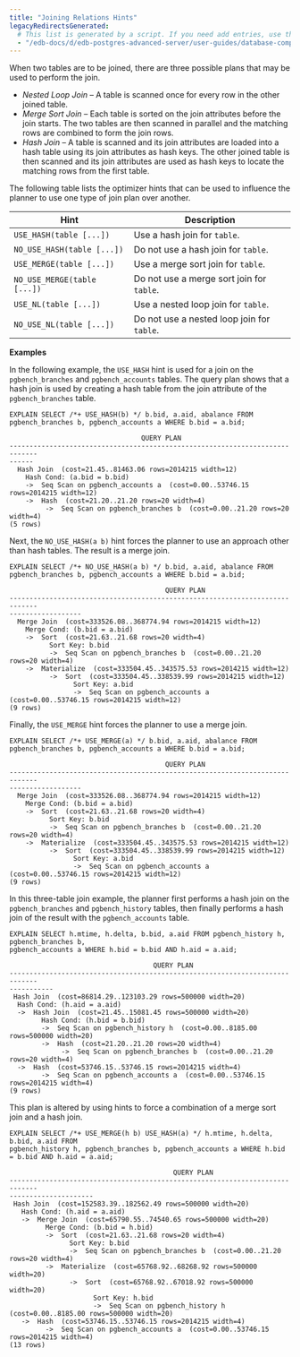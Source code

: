 ```yaml
---
title: "Joining Relations Hints"
legacyRedirectsGenerated:
  # This list is generated by a script. If you need add entries, use the `legacyRedirects` key.
  - "/edb-docs/d/edb-postgres-advanced-server/user-guides/database-compatibility-for-oracle-developers-guide/9.6/Database_Compatibility_for_Oracle_Developers_Guide_v9.6.1.041.html"
---
```


<div id="joining_relations_hints" class="registered_link"></div>

When two tables are to be joined, there are three possible plans that may be used to perform the join.

-   *Nested Loop Join* – A table is scanned once for every row in the other joined table.
-   *Merge Sort Join* – Each table is sorted on the join attributes before the join starts. The two tables are then scanned in parallel and the matching rows are combined to form the join rows.
-   *Hash Join* – A table is scanned and its join attributes are loaded into a hash table using its join attributes as hash keys. The other joined table is then scanned and its join attributes are used as hash keys to locate the matching rows from the first table.

The following table lists the optimizer hints that can be used to influence the planner to use one type of join plan over another.

| Hint                        | Description                                |
| --------------------------- | ------------------------------------------ |
| `USE_HASH(table [...])`     | Use a hash join for `table`.               |
| `NO_USE_HASH(table [...])`  | Do not use a hash join for `table`.        |
| `USE_MERGE(table [...])`    | Use a merge sort join for `table`.         |
| `NO_USE_MERGE(table [...])` | Do not use a merge sort join for `table`.  |
| `USE_NL(table [...])`       | Use a nested loop join for `table`.        |
| `NO_USE_NL(table [...])`    | Do not use a nested loop join for `table`. |

**Examples**

In the following example, the `USE_HASH` hint is used for a join on the `pgbench_branches` and `pgbench_accounts` tables. The query plan shows that a hash join is used by creating a hash table from the join attribute of the `pgbench_branches` table.

```text
EXPLAIN SELECT /*+ USE_HASH(b) */ b.bid, a.aid, abalance FROM
pgbench_branches b, pgbench_accounts a WHERE b.bid = a.bid;

                                 QUERY PLAN
-----------------------------------------------------------------------------
------
  Hash Join  (cost=21.45..81463.06 rows=2014215 width=12)
    Hash Cond: (a.bid = b.bid)
    ->  Seq Scan on pgbench_accounts a  (cost=0.00..53746.15 rows=2014215 width=12)
    ->  Hash  (cost=21.20..21.20 rows=20 width=4)
         ->  Seq Scan on pgbench_branches b  (cost=0.00..21.20 rows=20 width=4)
(5 rows)
```

Next, the `NO_USE_HASH(a b)` hint forces the planner to use an approach other than hash tables. The result is a merge join.

```text
EXPLAIN SELECT /*+ NO_USE_HASH(a b) */ b.bid, a.aid, abalance FROM
pgbench_branches b, pgbench_accounts a WHERE b.bid = a.bid;

                                       QUERY PLAN
-----------------------------------------------------------------------------
------------------
  Merge Join  (cost=333526.08..368774.94 rows=2014215 width=12)
    Merge Cond: (b.bid = a.bid)
    ->  Sort  (cost=21.63..21.68 rows=20 width=4)
          Sort Key: b.bid
          ->  Seq Scan on pgbench_branches b  (cost=0.00..21.20 rows=20 width=4)
    ->  Materialize  (cost=333504.45..343575.53 rows=2014215 width=12)
          ->  Sort  (cost=333504.45..338539.99 rows=2014215 width=12)
                Sort Key: a.bid
                ->  Seq Scan on pgbench_accounts a  (cost=0.00..53746.15 rows=2014215 width=12)
(9 rows)
```

Finally, the `USE_MERGE` hint forces the planner to use a merge join.

```text
EXPLAIN SELECT /*+ USE_MERGE(a) */ b.bid, a.aid, abalance FROM
pgbench_branches b, pgbench_accounts a WHERE b.bid = a.bid;

                                       QUERY PLAN
-----------------------------------------------------------------------------
------------------
  Merge Join  (cost=333526.08..368774.94 rows=2014215 width=12)
    Merge Cond: (b.bid = a.bid)
    ->  Sort  (cost=21.63..21.68 rows=20 width=4)
          Sort Key: b.bid
          ->  Seq Scan on pgbench_branches b  (cost=0.00..21.20 rows=20 width=4)
    ->  Materialize  (cost=333504.45..343575.53 rows=2014215 width=12)
          ->  Sort  (cost=333504.45..338539.99 rows=2014215 width=12)
                Sort Key: a.bid
                ->  Seq Scan on pgbench_accounts a  (cost=0.00..53746.15 rows=2014215 width=12)
(9 rows)
```

In this three-table join example, the planner first performs a hash join on the `pgbench_branches` and `pgbench_history` tables, then finally performs a hash join of the result with the `pgbench_accounts` table.

```text
EXPLAIN SELECT h.mtime, h.delta, b.bid, a.aid FROM pgbench_history h, pgbench_branches b, 
pgbench_accounts a WHERE h.bid = b.bid AND h.aid = a.aid;

                                    QUERY PLAN
-----------------------------------------------------------------------------
-----------
 Hash Join  (cost=86814.29..123103.29 rows=500000 width=20)
  Hash Cond: (h.aid = a.aid)
  ->  Hash Join  (cost=21.45..15081.45 rows=500000 width=20)
        Hash Cond: (h.bid = b.bid)
        ->  Seq Scan on pgbench_history h  (cost=0.00..8185.00 rows=500000 width=20)
        ->  Hash  (cost=21.20..21.20 rows=20 width=4)
             ->  Seq Scan on pgbench_branches b  (cost=0.00..21.20 rows=20 width=4)
  ->  Hash  (cost=53746.15..53746.15 rows=2014215 width=4)
        ->  Seq Scan on pgbench_accounts a  (cost=0.00..53746.15 rows=2014215 width=4)
(9 rows)
```

This plan is altered by using hints to force a combination of a merge sort join and a hash join.

```text
EXPLAIN SELECT /*+ USE_MERGE(h b) USE_HASH(a) */ h.mtime, h.delta, b.bid, a.aid FROM 
pgbench_history h, pgbench_branches b, pgbench_accounts a WHERE h.bid = b.bid AND h.aid = a.aid;

                                         QUERY PLAN
-----------------------------------------------------------------------------
---------------------
 Hash Join  (cost=152583.39..182562.49 rows=500000 width=20)
   Hash Cond: (h.aid = a.aid)
   ->  Merge Join  (cost=65790.55..74540.65 rows=500000 width=20)
         Merge Cond: (b.bid = h.bid)
         ->  Sort  (cost=21.63..21.68 rows=20 width=4)
               Sort Key: b.bid
               ->  Seq Scan on pgbench_branches b  (cost=0.00..21.20 rows=20 width=4)
         ->  Materialize  (cost=65768.92..68268.92 rows=500000 width=20)
               ->  Sort  (cost=65768.92..67018.92 rows=500000 width=20)
                     Sort Key: h.bid
                     ->  Seq Scan on pgbench_history h  (cost=0.00..8185.00 rows=500000 width=20)
   ->  Hash  (cost=53746.15..53746.15 rows=2014215 width=4)
         ->  Seq Scan on pgbench_accounts a  (cost=0.00..53746.15 rows=2014215 width=4)
(13 rows)
```
